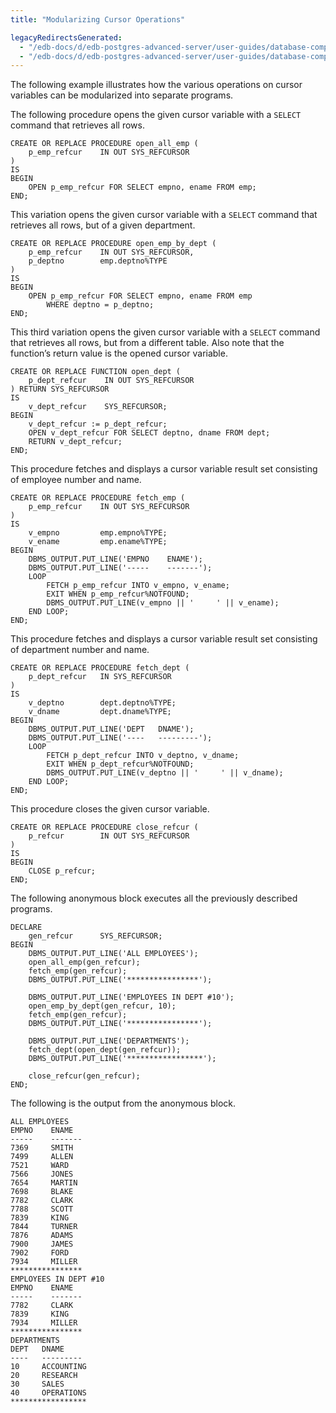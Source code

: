 ```yaml
---
title: "Modularizing Cursor Operations"

legacyRedirectsGenerated:
  - "/edb-docs/d/edb-postgres-advanced-server/user-guides/database-compatibility-stored-procedural-language-guide/13/modularizing_cursor_operations.html"
  - "/edb-docs/d/edb-postgres-advanced-server/user-guides/database-compatibility-stored-procedural-language-guide/latest/modularizing_cursor_operations.html"
---
```


<div id="modularizing_cursor_operations" class="registered_link"></div>

The following example illustrates how the various operations on cursor variables can be modularized into separate programs.

The following procedure opens the given cursor variable with a `SELECT` command that retrieves all rows.

```text
CREATE OR REPLACE PROCEDURE open_all_emp (
    p_emp_refcur    IN OUT SYS_REFCURSOR
)
IS
BEGIN
    OPEN p_emp_refcur FOR SELECT empno, ename FROM emp;
END;
```

This variation opens the given cursor variable with a `SELECT` command that retrieves all rows, but of a given department.

```text
CREATE OR REPLACE PROCEDURE open_emp_by_dept (
    p_emp_refcur    IN OUT SYS_REFCURSOR,
    p_deptno        emp.deptno%TYPE
)
IS
BEGIN
    OPEN p_emp_refcur FOR SELECT empno, ename FROM emp
        WHERE deptno = p_deptno;
END;
```

This third variation opens the given cursor variable with a `SELECT` command that retrieves all rows, but from a different table. Also note that the function’s return value is the opened cursor variable.

```text
CREATE OR REPLACE FUNCTION open_dept (
    p_dept_refcur    IN OUT SYS_REFCURSOR
) RETURN SYS_REFCURSOR
IS
    v_dept_refcur    SYS_REFCURSOR;
BEGIN
    v_dept_refcur := p_dept_refcur;
    OPEN v_dept_refcur FOR SELECT deptno, dname FROM dept;
    RETURN v_dept_refcur;
END;
```

This procedure fetches and displays a cursor variable result set consisting of employee number and name.

```text
CREATE OR REPLACE PROCEDURE fetch_emp (
    p_emp_refcur    IN OUT SYS_REFCURSOR
)
IS
    v_empno         emp.empno%TYPE;
    v_ename         emp.ename%TYPE;
BEGIN
    DBMS_OUTPUT.PUT_LINE('EMPNO    ENAME');
    DBMS_OUTPUT.PUT_LINE('-----    -------');
    LOOP
        FETCH p_emp_refcur INTO v_empno, v_ename;
        EXIT WHEN p_emp_refcur%NOTFOUND;
        DBMS_OUTPUT.PUT_LINE(v_empno || '     ' || v_ename);
    END LOOP;
END;
```

This procedure fetches and displays a cursor variable result set consisting of department number and name.

```text
CREATE OR REPLACE PROCEDURE fetch_dept (
    p_dept_refcur   IN SYS_REFCURSOR
)
IS
    v_deptno        dept.deptno%TYPE;
    v_dname         dept.dname%TYPE;
BEGIN
    DBMS_OUTPUT.PUT_LINE('DEPT   DNAME');
    DBMS_OUTPUT.PUT_LINE('----   ---------');
    LOOP
        FETCH p_dept_refcur INTO v_deptno, v_dname;
        EXIT WHEN p_dept_refcur%NOTFOUND;
        DBMS_OUTPUT.PUT_LINE(v_deptno || '     ' || v_dname);
    END LOOP;
END;
```

This procedure closes the given cursor variable.

```text
CREATE OR REPLACE PROCEDURE close_refcur (
    p_refcur        IN OUT SYS_REFCURSOR
)
IS
BEGIN
    CLOSE p_refcur;
END;
```

The following anonymous block executes all the previously described programs.

```text
DECLARE
    gen_refcur      SYS_REFCURSOR;
BEGIN
    DBMS_OUTPUT.PUT_LINE('ALL EMPLOYEES');
    open_all_emp(gen_refcur);
    fetch_emp(gen_refcur);
    DBMS_OUTPUT.PUT_LINE('****************');

    DBMS_OUTPUT.PUT_LINE('EMPLOYEES IN DEPT #10');
    open_emp_by_dept(gen_refcur, 10);
    fetch_emp(gen_refcur);
    DBMS_OUTPUT.PUT_LINE('****************');

    DBMS_OUTPUT.PUT_LINE('DEPARTMENTS');
    fetch_dept(open_dept(gen_refcur));
    DBMS_OUTPUT.PUT_LINE('*****************');

    close_refcur(gen_refcur);
END;
```

The following is the output from the anonymous block.

```text
ALL EMPLOYEES
EMPNO    ENAME
-----    -------
7369     SMITH
7499     ALLEN
7521     WARD
7566     JONES
7654     MARTIN
7698     BLAKE
7782     CLARK
7788     SCOTT
7839     KING
7844     TURNER
7876     ADAMS
7900     JAMES
7902     FORD
7934     MILLER
****************
EMPLOYEES IN DEPT #10
EMPNO    ENAME
-----    -------
7782     CLARK
7839     KING
7934     MILLER
****************
DEPARTMENTS
DEPT   DNAME
----   ---------
10     ACCOUNTING
20     RESEARCH
30     SALES
40     OPERATIONS
*****************
```
